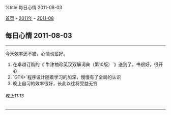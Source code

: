 %title 每日心情 2011-08-03

[[../../../index|首页]] - [[../index|2011年]] - [[index|2011-08]]
==每日心情 2011-08-03==
----
今天效率还不错，心情也蛮好。

# 在卓越订购的《`牛津袖珍英汉双解词典（第10版）`》送到了，书很好，很开心
# `GTK+`程序设计随着学习的加深，慢慢有了全局的认识
# 晚上自习的效率很好，长此以往将受益无穷
======晚上11:13======
----
